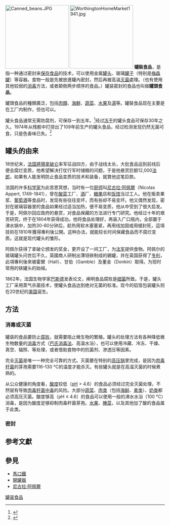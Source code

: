 {{noteTA
|1=zh-hans:罐头刀;zh-hant:開罐器;
}}
{{Expand English}}
[[File:Canned_beans.JPG|200px]]
[[File:WorthingtonHomeMarket1941.jpg|200px]]
{{commonscat|Canned food}}
'''罐裝食品'''，是指一种通过密封来[[食品保存|保存食品]]的技术，可以使用金属[[罐头|罐头]]、玻璃[[罐子|罐子]]（特别是[[梅森罐|梅森罐]]）等容器。食物一般是先被放進罐內密封，然后再被高溫[[灭菌|灭菌]]處理。（也有使用其他较弱的[[消毒|消毒]]方法，或者颠倒两步顺序的食品。）罐装密封的食品也叫做'''罐頭食品'''。

罐頭食品的種類廣泛，包括[[肉類|肉類]]、[[海鮮|海鮮]]、[[蔬菜|蔬菜]]、[[水果|水果]]及[[湯|湯]]等。罐裝食品现在主要是在工厂内制作，但也可以{{tsl|en|home canning|自制罐头|在家中自制}}。

罐头食品通常无需防腐剂，可保存一到五年。<ref>{{cite web |title=Arctic Explorers Uncover (and Eat) 60-Year-Old Food Stash |url=https://www.smithsonianmag.com/smart-news/arctic-explorers-uncover-60-year-old-food-stash-180956936/ |website=Smithsonian |access-date=7 November 2018 |trans-title=北极探险家们发现了（还吃了）六十年前埋藏的食物 |archive-date=2021-04-14 |archive-url=https://web.archive.org/web/20210414161416/https://www.smithsonianmag.com/smart-news/arctic-explorers-uncover-60-year-old-food-stash-180956936/ |dead-url=no }}</ref>经过[[冻干|冻干]]的罐头食品可保存30年之久。1974年从{{tsl|en|Bertrand (steamboat)|Bertrand 号蒸汽船}}残骸中打捞出了109年前生产的罐头食品，经过检测发现仍然无菌可食，只是色香味已失。<ref>{{cite journal |url=https://www.questia.com/read/1G1-9009146 |title=The Canning Process; Old Preservation Technique Goes Modern |author=Blumenthal, Dale |journal=FDA Consumer |date=September 1990 |url-status=dead |archiveurl=https://web.archive.org/web/20190209185848/https://www.questia.com/read/1G1-9009146/the-canning-process-old-preservation-technique-goes |archivedate=9 February 2019}}</ref>

== 罐头的由来 ==
18世纪末，[[法国|法国]][[將領|將領]][[拿破仑|拿破仑]]率军征战四方，由于战线太长，大批食品运到前线后便会腐烂变质，他希望解决打仗行军时储粮的问题，于是他悬赏巨额12,000[[法国法郎|法郎]]，如果有人能发明防止食品变质的技术和装备，就賞他这笔巨款。

法国的许多[[科学家|科学家]]为此苦思冥想，当时有一位[[厨师|厨师]]叫[[尼古拉·阿佩爾|尼古拉·阿佩爾]]（Nicolas Appert, 1749-1841），曾在[[酸菜|酸菜]]工厂、[[酒|酒]]厂、[[糖果|糖果]]店和[[饭馆|饭馆]]当过工人。他在贩卖果浆、[[葡萄酒|葡萄酒]]等食品时，发现有些往往变坏，而有些却不易变坏。他又偶然发现，密封在玻璃容器里的食品如果经过适当加热，便不易变质，他从中受到了很大启发。于是，阿佩尔回应政府的悬赏，对食品保藏的方法进行专门研究。他经过十年的艰苦研究，终于在1804年获得成功。他将食品处理好，再装入广口瓶内，全部置于沸水锅中，加热30-60分钟后，趁热用软木塞塞紧，再用线加固或用蜡封死，這項技術在1810年獲得專利後公開。这种办法，就能较长时间保藏食品而不腐烂变质。这就是现代罐头的雏形。

阿佩尔获得了拿破仑颁发的奖金，更开设了一间工厂，为[[法军|法军]]提供食物。阿佩尔的玻璃罐头问世后不久，英國商人{{link-en|彼得·杜蘭|Peter Durand}}研制出薄钖铁制成的錫罐，并在英国获得了[[专利|专利]]，此項專利後來被霍爾（Hall）、甘伯（Gamble）及董金（Donkin）取得。为现时常用的铁罐头的始祖。

1862年，法国生物学家[[巴斯德|巴斯德]]发表论文，阐明食品腐败是[[细菌|细菌]]所致。于是，罐头工厂采用蒸气杀菌技术，使罐头食品达到绝对无菌的标准。现今的铝箔包装罐头则在20世纪的[[美国|美国]]诞生。

== 方法 ==

=== 消毒或灭菌 ===
罐装的食品要防止[[食物变质|腐败]]，就需要阻止微生物的繁殖。罐头的处理方法有各种降低微生物数量的[[消毒|消毒]]方式（[[巴氏消毒法|巴氏消毒法]]、高温水浴），也可以使用冷藏、冷冻、干燥、真空、辐照、等处理，或者借助食物中的抗菌剂、渗透压等因素。

完全[[灭菌|灭菌]]是唯一一种完全可靠的方式。灭菌要在特别的[[高压锅|高压锅]]里完成，是因为[[肉毒杆菌|肉毒杆菌]]的芽孢需要116–130 °C的温度才能杀灭。有些罐头就是在高温灭菌的时候煮熟的。

从公众健康的角度看，[[酸度|酸度]]较低（[[pH|pH]] > 4.6）的食品必须经过完全灭菌处理，不然就有导致[[肉毒杆菌中毒|肉毒杆菌中毒]]的风险。大部分[[蔬菜|蔬菜]]、[[肉类|肉类]]（包括[[海鲜|海鲜]]、[[禽类|禽类]]）、[[奶类|奶类]]都必须高压灭菌。酸度够高（pH ≤ 4.6）的食品可以使用一般的沸水水浴（100 °C）消毒，是因为酸度足够抑制肉毒杆菌芽孢。[[水果|水果]]、[[腌菜|腌菜]]，以及其他加了酸的食品属于此类。

=== 密封 ===

== 参考文獻 ==
{{reflist|2}}

== 參見 ==
* [[馬口鐵|馬口鐵]]
* [[開罐器|開罐器]]
* [[尼古拉·阿佩爾|尼古拉·阿佩爾]]
{{食物保存}}
{{Authority control}}

[[Category:罐装食品|]]